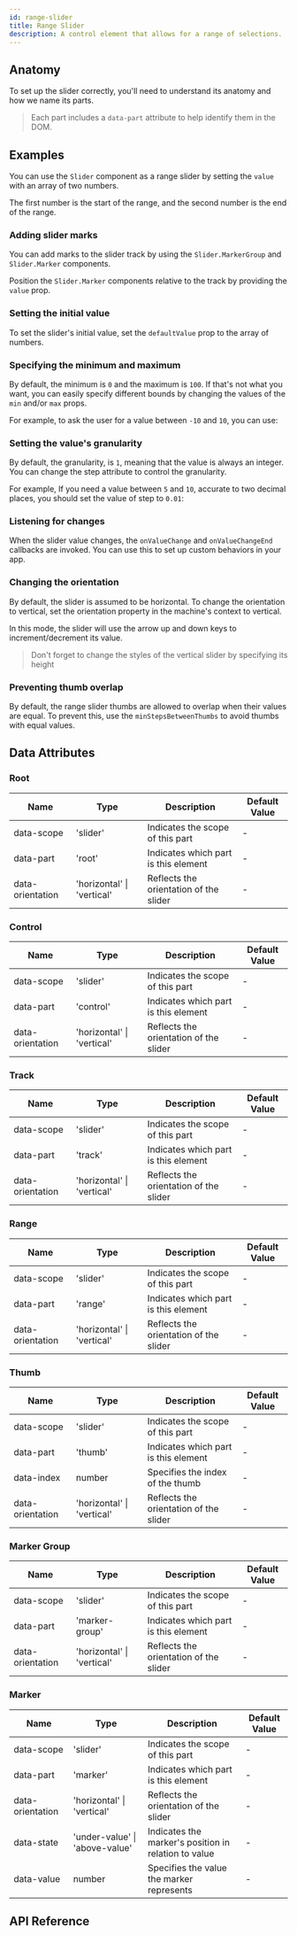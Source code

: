 ```yaml
---
id: range-slider
title: Range Slider
description: A control element that allows for a range of selections.
---
```



<ComponentPreview />

## Anatomy

To set up the slider correctly, you'll need to understand its anatomy and how we
name its parts.

> Each part includes a `data-part` attribute to help identify them in the DOM.

<Anatomy id="slider" />

## Examples

You can use the `Slider` component as a range slider by setting the `value` with
an array of two numbers.

The first number is the start of the range, and the second number is the end of
the range.

<Story id="Basic" />

### Adding slider marks

You can add marks to the slider track by using the `Slider.MarkerGroup` and
`Slider.Marker` components.

Position the `Slider.Marker` components relative to the track by providing the
`value` prop.

<Story id="WithMarks" />

### Setting the initial value

To set the slider's initial value, set the `defaultValue` prop to the array of
numbers.

<Story id="InitialValue" />

### Specifying the minimum and maximum

By default, the minimum is `0` and the maximum is `100`. If that's not what you
want, you can easily specify different bounds by changing the values of the
`min` and/or `max` props.

For example, to ask the user for a value between `-10` and `10`, you can use:

<Story id="MinMax" />

### Setting the value's granularity

By default, the granularity, is `1`, meaning that the value is always an
integer. You can change the step attribute to control the granularity.

For example, If you need a value between `5` and `10`, accurate to two decimal
places, you should set the value of step to `0.01`:

<Story id="Step" />

### Listening for changes

When the slider value changes, the `onValueChange` and `onValueChangeEnd`
callbacks are invoked. You can use this to set up custom behaviors in your app.

<Story id="OnEvent" />

### Changing the orientation

By default, the slider is assumed to be horizontal. To change the orientation to
vertical, set the orientation property in the machine's context to vertical.

In this mode, the slider will use the arrow up and down keys to
increment/decrement its value.

> Don't forget to change the styles of the vertical slider by specifying its
> height

<Story id="Vertical" />

### Preventing thumb overlap

By default, the range slider thumbs are allowed to overlap when their values are
equal. To prevent this, use the `minStepsBetweenThumbs` to avoid thumbs with
equal values.

<Story id="ThumbOverlap" />

## Data Attributes

### Root

| Name             | Type                       | Description                            | Default Value |
|------------------|----------------------------|----------------------------------------|---------------|
| data-scope       | 'slider'                   | Indicates the scope of this part       | -             |
| data-part        | 'root'                     | Indicates which part is this element   | -             |
| data-orientation | 'horizontal' \| 'vertical' | Reflects the orientation of the slider | -             |

### Control

| Name             | Type                       | Description                            | Default Value |
|------------------|----------------------------|----------------------------------------|---------------|
| data-scope       | 'slider'                   | Indicates the scope of this part       | -             |
| data-part        | 'control'                  | Indicates which part is this element   | -             |
| data-orientation | 'horizontal' \| 'vertical' | Reflects the orientation of the slider | -             |

### Track

| Name             | Type                       | Description                            | Default Value |
|------------------|----------------------------|----------------------------------------|---------------|
| data-scope       | 'slider'                   | Indicates the scope of this part       | -             |
| data-part        | 'track'                    | Indicates which part is this element   | -             |
| data-orientation | 'horizontal' \| 'vertical' | Reflects the orientation of the slider | -             |

### Range

| Name             | Type                       | Description                            | Default Value |
|------------------|----------------------------|----------------------------------------|---------------|
| data-scope       | 'slider'                   | Indicates the scope of this part       | -             |
| data-part        | 'range'                    | Indicates which part is this element   | -             |
| data-orientation | 'horizontal' \| 'vertical' | Reflects the orientation of the slider | -             |

### Thumb

| Name             | Type                       | Description                            | Default Value |
|------------------|----------------------------|----------------------------------------|---------------|
| data-scope       | 'slider'                   | Indicates the scope of this part       | -             |
| data-part        | 'thumb'                    | Indicates which part is this element   | -             |
| data-index       | number                     | Specifies the index of the thumb       | -             |
| data-orientation | 'horizontal' \| 'vertical' | Reflects the orientation of the slider | -             |

### Marker Group

| Name             | Type                       | Description                            | Default Value |
|------------------|----------------------------|----------------------------------------|---------------|
| data-scope       | 'slider'                   | Indicates the scope of this part       | -             |
| data-part        | 'marker-group'             | Indicates which part is this element   | -             |
| data-orientation | 'horizontal' \| 'vertical' | Reflects the orientation of the slider | -             |

### Marker

| Name             | Type                           | Description                                          | Default Value |
|------------------|--------------------------------|------------------------------------------------------|---------------|
| data-scope       | 'slider'                       | Indicates the scope of this part                     | -             |
| data-part        | 'marker'                       | Indicates which part is this element                 | -             |
| data-orientation | 'horizontal' \| 'vertical'     | Reflects the orientation of the slider               | -             |
| data-state       | 'under-value' \| 'above-value' | Indicates the marker's position in relation to value | -             |
| data-value       | number                         | Specifies the value the marker represents            | -             |

## API Reference

<ComponentTypes id="slider" />
